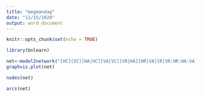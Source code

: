```yaml
---
title: "megmandag"
date: "11/15/2020"
output: word_document
---
```


```r
knitr::opts_chunk$set(echo = TRUE)
```


```r
library(bnlearn)
```

```r
net<-model2network("[HC][VC][HA|HC][VA|VC][VR|HA][HR|VA][R|VR:HR:HA:VA]")
graphviz.plot(net)
```


```r
nodes(net)
```

```r
arcs(net)
```


